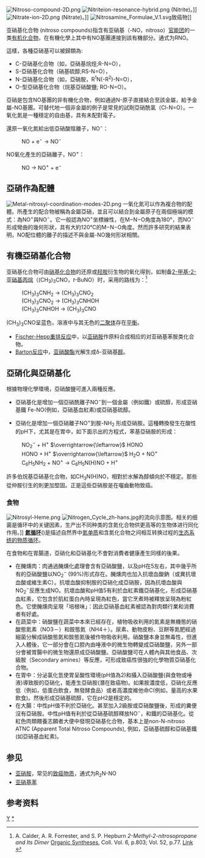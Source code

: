 [[File:Nitroso-compound-2D.png|thumb]]
[[File:Nitriteion-resonance-hybrid.png|thumb]] (Nitrite)。]]
[[File:Nitrate-ion-2D.png|thumb]] (Nitrate)。]]
[[Image:Nitrosamine_Formulae_V.1.svg|thumb]]致癌物]]

亚硝基化合物 (nitroso compounds)指含有亚硝基（-NO，nitroso）[[官能团|官能团]]的一类[[有机化合物|有机化合物]]，在有機化學上其中有NO基團連接到該有機部分。通式为RNO。

這樣，各種亞硝基可以被歸類為:
* C-亞硝基化合物（如，亞硝基烷烴;R-N=O），
* S-亞硝基化合物（硝基硫醇;RS-N=O），
* N-亞硝基化合物（如，亞硝胺，R<sup>1</sup>N(-R<sup>2</sup>)-N=O），
* O-型亞硝基化合物（烷基亞硝酸鹽; RO-N=O）。

亞硝是包含NO基團的非有機化合物，例如通過N-原子直接結合至該金屬，給予金屬-NO基團。可替代地一個非金屬的例子是常見的試劑亞硝酰氯（Cl-N=O）。一氧化氮是一種穩定的自由基，具有未配對電子。

還原一氧化氮給出低亞硝酸陰離子，NO<sup>−</sup>：

:NO + e<sup>−</sup> → NO<sup>−</sup>

NO氧化產生的亞硝離子，NO<sup>+</sup>：

:NO → NO<sup>+</sup> + e<sup>−</sup>

== 亞硝作為配體 ==
[[Image:Metal-nitrosyl-coordination-modes-2D.png|thumb]]
一氧化氮可以作為複合物的配體。所產生的配合物被稱為金屬亞硝，並且可以結合到金屬原子在兩個極端的模式：為NO<sup>+</sup>與NO<sup>−</sup>。它一般認為NO<sup>+</sup>坐標線性，在M−N−O角度為180°，而NO<sup>−</sup> 形成彎曲的幾何形狀，具有大約120℃的M−N−O角度。然而許多研究的結果表明，NO配位體的離子的描述不與金屬-NO幾何形狀相關。

== 有機亞硝基化合物 ==
亚硝基化合物可由[[硝基化合物|硝基化合物]]的还原或[[羟胺|羟胺]]衍生物的氧化得到，如制备[[2-甲基-2-亚硝基丙烷|2-甲基-2-亚硝基丙烷]]（(CH<sub>3</sub>)<sub>3</sub>CNO，''t''-BuNO）时，采用的路线为：<ref>A. Calder, A. R. Forrester, and S. P. Hepburn ''2-Methyl-2-nitrosopropane and Its Dimer'' [[Organic_Syntheses|Organic Syntheses]], Coll. Vol. 6, p.803; Vol. 52, p.77. [http://www.orgsyn.org/orgsyn/prep.asp?prep=cv6p0803 Link] {{Wayback|url=http://www.orgsyn.org/orgsyn/prep.asp?prep=cv6p0803 |date=20131029195832 }}</ref>
:(CH<sub>3</sub>)<sub>3</sub>CNH<sub>2</sub> → (CH<sub>3</sub>)<sub>3</sub>CNO<sub>2</sub>
:(CH<sub>3</sub>)<sub>3</sub>CNO<sub>2</sub> → (CH<sub>3</sub>)<sub>3</sub>CNHOH
:(CH<sub>3</sub>)<sub>3</sub>CNHOH → (CH<sub>3</sub>)<sub>3</sub>CNO
(CH<sub>3</sub>)<sub>3</sub>CNO呈蓝色，溶液中与其无色的[[二聚体|二聚体]]存在[[化学平衡|平衡]]。

*[[Fischer-Hepp重排反应|Fischer-Hepp重排反应]]中，以[[亚硝胺|亚硝胺]]作原料合成相应的对亚硝基苯胺类化合物。
*[[Barton反应|Barton反应]]中，[[亚硝酸酯|亚硝酸酯]]光解生成δ-亚硝基[[醇|醇]]。

== 亞硝化與亞硝基化 ==
根據物理化學環境，亞硝酸鹽可進入兩種反應。

* 亞硝基化是增加一個亞硝酰離子NO<sup>−</sup>到一個金屬（例如鐵）或硫醇，形成亚硝基鐵 Fe-NO(例如，亞硝基血紅素)或亞硝基硫醇。

* 亞硝化是增加一個亞硝離子NO<sup>+</sup>到胺-NH<sub>2</sub> 形成亞硝胺。這種轉換發生在酸性的pH下，尤其是在胃中，如下面示出的方程式，苯基亞硝胺的形成：

: NO<sub>2</sub><sup>−</sup>  +  H<sup>+</sup>  <math>\overrightarrow{\leftarrow}</math>  HONO
: HONO  +  H<sup>+</sup>  <math>\overrightarrow{\leftarrow}</math>  H<sub>2</sub>O  +  NO<sup>+</sup>
: C<sub>6</sub>H<sub>5</sub>NH<sub>2</sub>  +  NO<sup>+</sup>   →   C<sub>6</sub>H<sub>5</sub>N(H)NO  +  H<sup>+</sup>

許多伯烷基亞硝基化合物，如CH<sub>3</sub>N(H)NO，相對於水解為醇傾向於不穩定。那些從仲胺衍生的則更加堅固。正是這些亞硝胺是在囓齒動物致癌。

===食物===
[[File:Nitrosyl-Heme.png|thumb]]
[[File:Nitrogen_Cycle_zh-hans.jpg|thumb]]的流向示意图。相关的细菌是循环中的关键因素，生产出不同种类的含氮化合物供更高等的生物体进行同化作用。]] 
'''[[氮循环|氮循环]]'''({{lang-en|Nitrogen cycle}})是描述自然界中[[氮|氮]][[单质|单质]]和含氮化合物之间相互转换过程的[[生态系统的物质循环|生态系统的物质循环]]。

在食物和在胃腸道，亞硝化和亞硝基化不會對消費者健康產生同樣的後果。
* 在醃燻肉：肉通過醃燻化處理會含有亞硝酸鹽，以及pH在5左右，其中幾乎所有的亞硝酸鹽以NO<sub>2</sub><sup>−</sup> (99%)形式存在。醃燻肉也加入抗壞血酸鈉（或異抗壞血酸或維生素C）。抗壞血酸抑制胺的亞硝化成亞硝胺，因為抗壞血酸與NO<sub>2</sub><sup>−</sup>反應生成NO。抗壞血酸和pH值5有利於血紅素鐵亞硝基化，形成亞硝基血紅素，它包含於肌紅蛋白內時呈現為紅色，當它烹煮時被釋放呈現為粉紅色。它使醃燻肉呈現「培根味」：因此亞硝基血紅素被認為對肉類行業和消費者有好處。
* 在蔬菜中：硝酸鹽在蔬菜中本來已經存在，植物吸收利用的氮素是無機態的硝酸態氮素（NO3－）和銨態氮（NH4＋）。尿素、動物皮粉、豆餅等氮肥經過細菌分解成硝酸態氮和銨態氮後被作物吸收利用。硝酸鹽本身並無毒性，但進入人體後，它一部分會在口腔內由唾液中的微生物轉變成亞硝酸鹽，另外一部分會被胃腸中的微生物還原成亞硝酸鹽。亞硝酸鹽可在人體內與其他食品、次級胺（Secondary amines）等反應，可形成致癌性很強的化學物質亞硝基化合物。
* 在胃中：分泌氯化氫使胃呈酸性環境(pH值為2)和攝入亞硝酸鹽(與食物或唾液)導致胺的亞硝化，能產生亞硝胺(潛在致癌物)。如果胺濃度低，亞硝化反應低（例如，低蛋白飲食，無發酵食品）或者高濃度維他命C(例如，量高的水果飲食)。然後形成亞硝基硫醇，它在pH2是穩定的。
* 在大腸：中性pH值不利於亞硝化。甚至加入2級胺或亞硝酸鹽後，形成的糞便沒有亞硝胺。中性pH值有利於從亞硝基硫醇釋放NO<sup>−</sup>，和鐵的亞硝基化。從紅色肉類餵養志願者大便中發現亞硝基化合物，基本上是non-N-nitroso ATNC (Apparent Total Nitroso Compounds), 例如，亞硝基硫醇和亞硝基鐵(如亞硝基血紅素)。

== 参见 ==
* [[亚硝胺|亚硝胺]]，常见的[[致癌物质|致癌物质]]，通式为R<sub>2</sub>N-NO
* [[亚硝基苯|亚硝基苯]]

==参考资料==
{{reflist}}
{{官能团}}
{{Authority control}}
[[Category:官能团|Y]]
[[Category:亚硝基化合物|*]]
